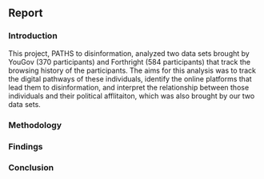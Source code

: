 ## Report 

### Introduction 
This project, PATHS to disinformation, analyzed two data sets brought by YouGov (370 participants) and Forthright (584 participants) that track the browsing history of the participants. The aims for this analysis was to track the digital pathways of these individuals, identify the online platforms that lead them to disinformation, and interpret the relationship between those individuals and their political afflitaiton, which was also brought by our two data sets. 

### Methodology


### Findings


### Conclusion
